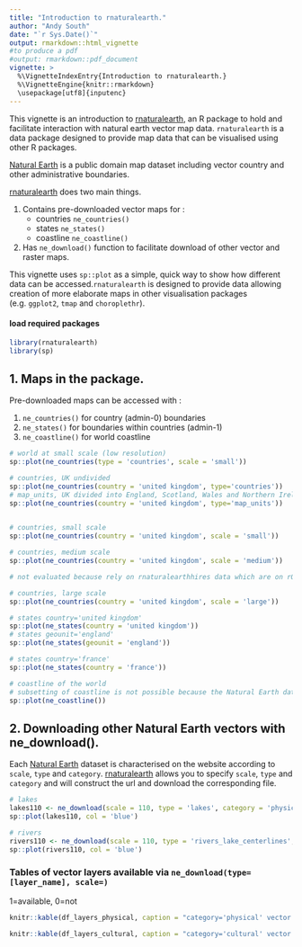 ```yaml
---
title: "Introduction to rnaturalearth."
author: "Andy South"
date: "`r Sys.Date()`"
output: rmarkdown::html_vignette
#to produce a pdf
#output: rmarkdown::pdf_document
vignette: >
  %\VignetteIndexEntry{Introduction to rnaturalearth.}
  %\VignetteEngine{knitr::rmarkdown}
  \usepackage[utf8]{inputenc}
---
```


This vignette is an introduction to [rnaturalearth](https://github.com/ropensci/rnaturalearth), an R package to hold and facilitate interaction with natural earth vector map data. `rnaturalearth` is a data package designed to provide map data that can be visualised using other R packages.

[Natural Earth](http://www.naturalearthdata.com/) is a public domain map dataset including vector country and other administrative boundaries. 

[rnaturalearth](https://github.com/ropensci/rnaturalearth) does two main things.

1. Contains pre-downloaded vector maps for : 
    + countries `ne_countries()`
    + states `ne_states()`
    + coastline `ne_coastline()`
    
1. Has `ne_download()` function to facilitate download of other vector and raster maps.


This vignette uses `sp::plot` as a simple, quick way to show how different data can be accessed.`rnaturalearth` is designed to provide data allowing creation of more elaborate maps in other visualisation packages (e.g. `ggplot2`, `tmap` and `choroplethr`).



#### load required packages
```r
library(rnaturalearth)
library(sp)
```


## 1. Maps in the package.
Pre-downloaded maps can be accessed with : 

1. `ne_countries()` for country (admin-0) boundaries 
1. `ne_states()` for boundaries within countries (admin-1)
1. `ne_coastline()` for world coastline


```r

# world at small scale (low resolution)
sp::plot(ne_countries(type = 'countries', scale = 'small'))

# countries, UK undivided
sp::plot(ne_countries(country = 'united kingdom', type='countries'))
# map_units, UK divided into England, Scotland, Wales and Northern Ireland
sp::plot(ne_countries(country = 'united kingdom', type='map_units'))

     
# countries, small scale
sp::plot(ne_countries(country = 'united kingdom', scale = 'small'))   

# countries, medium scale
sp::plot(ne_countries(country = 'united kingdom', scale = 'medium'))

```


```r
# not evaluated because rely on rnaturalearthhires data which are on rOpenSci so CRAN check likely to fail

# countries, large scale
sp::plot(ne_countries(country = 'united kingdom', scale = 'large'))

# states country='united kingdom'
sp::plot(ne_states(country = 'united kingdom'))  
# states geounit='england'
sp::plot(ne_states(geounit = 'england')) 

# states country='france'
sp::plot(ne_states(country = 'france'))

```

```r

# coastline of the world
# subsetting of coastline is not possible because the Natural Earth data are not attributed in that way
sp::plot(ne_coastline())

```

## 2. Downloading other Natural Earth vectors with ne_download().  

Each [Natural Earth](http://www.naturalearthdata.com/) dataset is characterised on the website according to `scale`, `type` and `category`. [rnaturalearth](https://github.com/ropensci/rnaturalearth) allows you to specify `scale`, `type` and `category` and will construct the url and download the corresponding file.

```r

# lakes
lakes110 <- ne_download(scale = 110, type = 'lakes', category = 'physical')
sp::plot(lakes110, col = 'blue')

# rivers
rivers110 <- ne_download(scale = 110, type = 'rivers_lake_centerlines', category = 'physical')
sp::plot(rivers110, col = 'blue')

```

### Tables of vector layers available via `ne_download(type=[layer_name], scale=)`
1=available, 0=not

```r

knitr::kable(df_layers_physical, caption = "category='physical' vector data available via ne_download()")
```

```r

knitr::kable(df_layers_cultural, caption = "category='cultural' vector data available via ne_download()")
```
